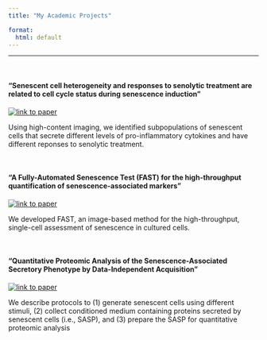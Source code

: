 ```yaml
---
title: "My Academic Projects"

format:
  html: default
---
```


------------------------------------------------------------------------

<br>

#### "Senescent cell heterogeneity and responses to senolytic treatment are related to cell cycle status during senescence induction"

::: {#senescence-heterogeneity .project layout="[4,6]"}
[![](files/images/senescence-heterogeneity.svg "link to paper")](https://doi.org/10.1101/2024.06.22.600200)

Using high-content imaging, we identified subpopulations of senescent cells that secrete different levels of pro-inflammatory cytokines and have different reponses to senolytic treatment.
:::

<br>

#### "A Fully-Automated Senescence Test (FAST) for the high-throughput quantification of senescence-associated markers"

::: {#FAST .project layout="[4,6]"}
[![](files/images/FAST.png "link to paper")](https://doi.org/10.1007/s11357-024-01167-3)

We developed FAST, an image-based method for the high-throughput, single-cell assessment of senescence in cultured cells.
:::

<br>

#### "Quantitative Proteomic Analysis of the Senescence-Associated Secretory Phenotype by Data-Independent Acquisition"

::: {#SASP-protocol .project layout="[4,6]"}
[![](files/images/SASP-protocol.jpg "link to paper")](https://doi.org/10.1002/cpz1.32)

We describe protocols to (1) generate senescent cells using different stimuli, (2) collect conditioned medium containing proteins secreted by senescent cells (i.e., SASP), and (3) prepare the SASP for quantitative proteomic analysis
:::
